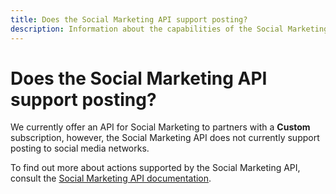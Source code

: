 ```yaml
---
title: Does the Social Marketing API support posting?
description: Information about the capabilities of the Social Marketing API for Vendasta partners
---
```


# Does the Social Marketing API support posting?

We currently offer an API for Social Marketing to partners with a **Custom** subscription, however, the Social Marketing API does not currently support posting to social media networks.

To find out more about actions supported by the Social Marketing API, consult the [Social Marketing API documentation](https://www.vendasta.com/documentation/social-marketing).